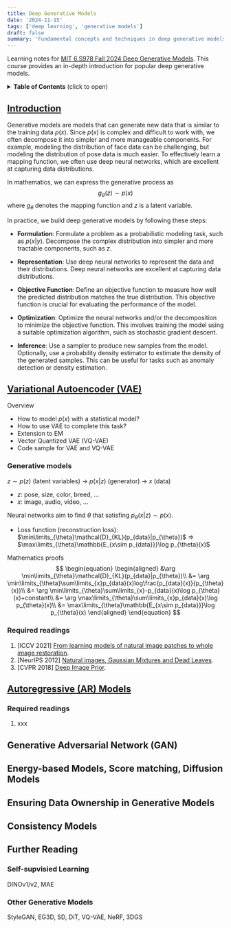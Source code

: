 ```yaml
---
title: Deep Generative Models
date: '2024-11-15'
tags: ['deep learning', 'generative models']
draft: false
summary: 'Fundamental concepts and techniques in deep generative models, including variational autoencoders (VAEs), generative adversarial networks (GANs), and normalizing flows.'
---
```


Learning notes for [MIT 6.S978 Fall 2024 Deep Generative Models](https://mit-6s978.github.io/schedule.html). This course provides an in-depth introduction for popular deep generative models.

<details>
<summary><b>Table of Contents</b> (click to open)</summary>

- [Introduction](#introduction)
- [Variational Autoencoder (VAE)](#variational-autoencoder-vae)
  - [Generative models](#generative-models)
  - [Required readings](#required-readings)
- [Autoregressive (AR) Models](#autoregressive-ar-models)
  - [Required readings](#required-readings-1)
- [Generative Adversarial Network (GAN)](#generative-adversarial-network-gan)
- [Energy-based Models, Score matching, Diffusion Models](#energy-based-models-score-matching-diffusion-models)
- [Ensuring Data Ownership in Generative Models](#ensuring-data-ownership-in-generative-models)
- [Consistency Models](#consistency-models)

</details>

## [Introduction](https://mit-6s978.github.io/assets/pdfs/lec1_intro.pdf)

Generative models are models that can generate new data that is similar to the training data $p(x)$. Since $p(x)$ is complex and difficult to work with, we often decompose it into simpler and more manageable components. For example, modeling the distribution of face data can be challenging, but modeling the distribution of pose data is much easier. To effectively learn a mapping function, we often use deep neural networks, which are excellent at capturing data distributions.

In mathematics, we can express the generative process as
$$g_{\theta}(z)\sim p(x)$$ where $g_{\theta}$ denotes the mapping function and $z$ is a latent variable.


In practice, we build deep generative models by following these steps:

- **Formulation**: Formulate a problem as a probabilistic modeling task, such as $p(x|y)$. Decompose the complex distribution into simpler and more tractable components, such as $z$.

- **Representation**: Use deep neural networks to represent the data and their distributions. Deep neural networks are excellent at capturing data distributions.

- **Objective Function**: Define an objective function to measure how well the predicted distribution matches the true distribution. This objective function is crucial for evaluating the performance of the model.

- **Optimization**: Optimize the neural networks and/or the decomposition to minimize the objective function. This involves training the model using a suitable optimization algorithm, such as stochastic gradient descent.

- **Inference**: Use a sampler to produce new samples from the model. Optionally, use a probability density estimator to estimate the density of the generated samples. This can be useful for tasks such as anomaly detection or density estimation.


## [Variational Autoencoder (VAE)](https://mit-6s978.github.io/assets/pdfs/lec2_vae.pdf)

Overview
- How to model $p(x)$ with a statistical model?
- How to use VAE to complete this task?
- Extension to EM
- Vector Quantized VAE (VQ-VAE)
- Code sample for VAE and VQ-VAE

### Generative models
$z\sim p(z)$ (latent variables) -> $p(x|z)$ (generator) -> $x$ (data)
- $z$: pose, size, color, breed, ...
- $x$: image, audio, video, ...

Neural networks aim to find $\theta$ that satisfing $p_{\theta}(x|z)\sim p(x)$.
- Loss function (reconstruction loss): $\min\limits_{\theta}\mathcal{D}_{KL}(p_{data}|p_{\theta})$ => $\max\limits_{\theta}\mathbb{E_{x\sim p_{data}}}\log p_{\theta}(x)$

Mathematics proofs
$$
\begin{equation}
\begin{aligned}
&\arg \min\limits_{\theta}\mathcal{D}_{KL}(p_{data}|p_{\theta})\\
&= \arg \min\limits_{\theta}\sum\limits_{x}p_{data}(x)log\frac{p_{data}(x)}{p_{\theta}(x)}\\
&= \arg \min\limits_{\theta}\sum\limits_{x}-p_{data}(x)\log p_{\theta}(x)+constant\\
&= \arg \max\limits_{\theta}\sum\limits_{x}p_{data}(x)\log p_{\theta}(x)\\
&= \max\limits_{\theta}\mathbb{E_{x\sim p_{data}}}\log p_{\theta}(x)
\end{aligned}
\end{equation}
$$

### Required readings
1. [ICCV 2021] [From learning models of natural image patches to whole image restoration](https://people.csail.mit.edu/danielzoran/EPLLICCVCameraReady.pdf).
2. [NeurIPS 2012] [Natural images, Gaussian Mixtures and Dead Leaves](https://legacy.sites.fas.harvard.edu/~cs278/papers/gmm.pdf). 
3. [CVPR 2018] [Deep Image Prior](https://openaccess.thecvf.com/content_cvpr_2018/papers/Ulyanov_Deep_Image_Prior_CVPR_2018_paper.pdf). 

## [Autoregressive (AR) Models](https://mit-6s978.github.io/assets/pdfs/lec3_ar.pdf)

### Required readings
1. xxx

## Generative Adversarial Network (GAN)

## Energy-based Models, Score matching, Diffusion Models

## Ensuring Data Ownership in Generative Models

## Consistency Models

## Further Reading

### Self-supvisied Learning
DINOv1/v2, MAE

### Other Generative Models

StyleGAN, EG3D, SD, DiT, VQ-VAE, NeRF, 3DGS